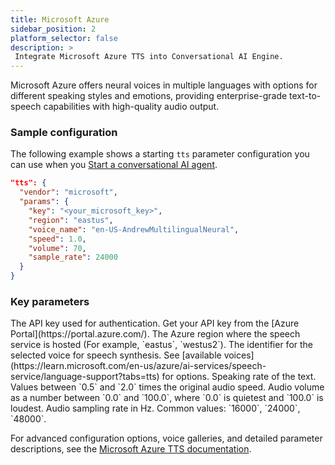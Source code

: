 ```yaml
---
title: Microsoft Azure
sidebar_position: 2
platform_selector: false
description: >
 Integrate Microsoft Azure TTS into Conversational AI Engine.
---
```



Microsoft Azure offers neural voices in multiple languages with options for different speaking styles and emotions, providing enterprise-grade text-to-speech capabilities with high-quality audio output.

### Sample configuration

The following example shows a starting `tts` parameter configuration you can use when you [Start a conversational AI agent](/conversational-ai/rest-api/join).

```json
"tts": {
  "vendor": "microsoft",
  "params": {
    "key": "<your_microsoft_key>",
    "region": "eastus",
    "voice_name": "en-US-AndrewMultilingualNeural",
    "speed": 1.0,
    "volume": 70,
    "sample_rate": 24000
  }
}
```

### Key parameters

<ParameterList title="params" required={true}>
 <Parameter name="key" type="string" required={true}>  
 The API key used for authentication. Get your API key from the [Azure Portal](https://portal.azure.com/).
 </Parameter>
 <Parameter name="region" type="string" required={true}>
 The Azure region where the speech service is hosted (For example, `eastus`, `westus2`).
 </Parameter>
 <Parameter name="voice_name" type="string" required={true}>  
 The identifier for the selected voice for speech synthesis. See [available voices](https://learn.microsoft.com/en-us/azure/ai-services/speech-service/language-support?tabs=tts) for options.
 </Parameter>
 <Parameter name="speed" type="number" defaultValue="1.0" required={false}>
 Speaking rate of the text. Values between `0.5` and `2.0` times the original audio speed.
 </Parameter>
 <Parameter name="volume" type="number" defaultValue="100" required={false}>  
 Audio volume as a number between `0.0` and `100.0`, where `0.0` is quietest and `100.0` is loudest.
 </Parameter>
 <Parameter name="sample_rate" type="integer" defaultValue="24000" required={false}>
 Audio sampling rate in Hz. Common values: `16000`, `24000`, `48000`.
 </Parameter>
</ParameterList>

For advanced configuration options, voice galleries, and detailed parameter descriptions, see the [Microsoft Azure TTS documentation](https://learn.microsoft.com/en-us/azure/ai-services/speech-service/text-to-speech).